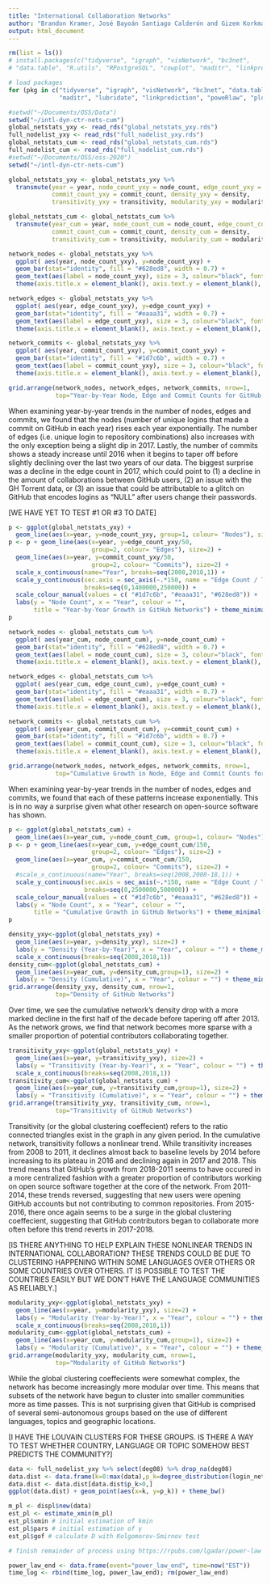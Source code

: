 ```yaml
---
title: "International Collaboration Networks"
author: "Brandon Kramer, José Bayoán Santiago Calderón and Gizem Korkmaz"
output: html_document
---
```


```r
rm(list = ls())
# install.packages(c("tidyverse", "igraph", "visNetwork", "bc3net", 
# "data.table", "R.utils", "RPostgreSQL", "cowplot", "maditr", "linkprediction", "poweRlaw"))

# load packages 
for (pkg in c("tidyverse", "igraph", "visNetwork", "bc3net", "data.table", "R.utils", "RPostgreSQL", "cowplot",
              "maditr", "lubridate", "linkprediction", "poweRlaw", "plotly","gridExtra")) {library(pkg, character.only = TRUE)}

#setwd("~/Documents/OSS/Data")
setwd("~/intl-dyn-ctr-nets-cum")
global_netstats_yxy <- read_rds("global_netstats_yxy.rds")
full_nodelist_yxy <- read_rds("full_nodelist_yxy.rds")
global_netstats_cum <- read_rds("global_netstats_cum.rds")
full_nodelist_cum <- read_rds("full_nodelist_cum.rds")
#setwd("~/Documents/OSS/oss-2020")
setwd("~/intl-dyn-ctr-nets-cum")

global_netstats_yxy <- global_netstats_yxy %>% 
  transmute(year = year, node_count_yxy = node_count, edge_count_yxy = edge_count, 
            commit_count_yxy = commit_count, density_yxy = density, 
            transitivity_yxy = transitivity, modularity_yxy = modularity)

global_netstats_cum <- global_netstats_cum %>% 
  transmute(year_cum = year, node_count_cum = node_count, edge_count_cum = edge_count, 
            commit_count_cum = commit_count, density_cum = density, 
            transitivity_cum = transitivity, modularity_cum = modularity)

```

```r
network_nodes <- global_netstats_yxy %>% 
  ggplot( aes(year, node_count_yxy), y=node_count_yxy) +
  geom_bar(stat="identity", fill = "#628ed8", width = 0.7) +  
  geom_text(aes(label = node_count_yxy), size = 3, colour="black", fontface="bold", hjust = 0.5, vjust = -0.5) +
  theme(axis.title.x = element_blank(), axis.text.y = element_blank(), axis.ticks.y = element_blank()) 

network_edges <- global_netstats_yxy %>% 
  ggplot( aes(year, edge_count_yxy), y=edge_count_yxy) +
  geom_bar(stat="identity", fill = "#eaaa31", width = 0.7) + 
  geom_text(aes(label = edge_count_yxy), size = 3, colour="black", fontface="bold", hjust = 0.5, vjust = -0.5) +
  theme(axis.title.x = element_blank(), axis.text.y = element_blank(), axis.ticks.y = element_blank()) 

network_commits <- global_netstats_yxy %>% 
  ggplot( aes(year, commit_count_yxy), y=commit_count_yxy) +
  geom_bar(stat="identity", fill = "#1d7c6b", width = 0.7) + 
  geom_text(aes(label = commit_count_yxy), size = 3, colour="black", fontface="bold", hjust = 0.5, vjust = -0.5) + 
  theme(axis.title.x = element_blank(), axis.text.y = element_blank(), axis.ticks.y = element_blank())

grid.arrange(network_nodes, network_edges, network_commits, nrow=1, 
             top="Year-by-Year Node, Edge and Commit Counts for GitHub Networks")
```

When examining year-by-year trends in the number of nodes, edges and commits, we found that the nodes (number of unique logins that made a commit on GitHub in each year) rises each year exponentially. The number of edges (i.e. unique login to repository combinations) also increases with the only exception being a slight dip in 2017. Lastly, the number of commits shows a steady increase until 2016 when it begins to taper off before slightly declining over the last two years of our data. The biggest surprise was a decline in the edge count in 2017, which could point to (1) a decline in the amount of collaborations between GitHub users, (2) an issue with the GH Torrent data, or (3) an issue that could be attributable to a glitch on GitHub that encodes logins as "NULL" after users change their passwords. 

[WE HAVE YET TO TEST #1 OR #3 TO DATE]

```r
p <- ggplot(global_netstats_yxy) + 
  geom_line(aes(x=year, y=node_count_yxy, group=1, colour= "Nodes"), size=2) 
p <- p + geom_line(aes(x=year, y=edge_count_yxy/50, 
                       group=2, colour= "Edges"), size=2) + 
  geom_line(aes(x=year, y=commit_count_yxy/50, 
                       group=2, colour= "Commits"), size=2) +  
  scale_x_continuous(name="Year", breaks=seq(2008,2018,1)) + 
  scale_y_continuous(sec.axis = sec_axis(~.*150, name = "Edge Count / Total Commits (in Tens of Millions)"),
                     breaks=seq(0,1400000,250000)) + 
  scale_colour_manual(values = c( "#1d7c6b", "#eaaa31", "#628ed8")) + 
  labs(y = "Node Count", x = "Year", colour = "", 
       title = "Year-by-Year Growth in GitHub Networks") + theme_minimal() 
p
```

```r
network_nodes <- global_netstats_cum %>% 
  ggplot( aes(year_cum, node_count_cum), y=node_count_cum) +
  geom_bar(stat="identity", fill = "#628ed8", width = 0.7) + 
  geom_text(aes(label = node_count_cum), size = 3, colour="black", fontface="bold", hjust = 0.5, vjust = -0.5) + 
  theme(axis.title.x = element_blank(), axis.text.y = element_blank(), axis.ticks.y = element_blank()) 

network_edges <- global_netstats_cum %>% 
  ggplot( aes(year_cum, edge_count_cum), y=edge_count_cum) +
  geom_bar(stat="identity", fill = "#eaaa31", width = 0.7) +  
  geom_text(aes(label = edge_count_cum), size = 3, colour="black", fontface="bold", hjust = 0.5, vjust = -0.5) +
  theme(axis.title.x = element_blank(), axis.text.y = element_blank(), axis.ticks.y = element_blank()) 

network_commits <- global_netstats_cum %>% 
  ggplot( aes(year_cum, commit_count_cum), y=commit_count_cum) +
  geom_bar(stat="identity", fill = "#1d7c6b", width = 0.7) +  
  geom_text(aes(label = commit_count_cum), size = 3, colour="black", fontface="bold", hjust = 0.5, vjust = -0.5) +
  theme(axis.title.x = element_blank(), axis.text.y = element_blank(), axis.ticks.y = element_blank())

grid.arrange(network_nodes, network_edges, network_commits, nrow=1, 
             top="Cumulative Growth in Node, Edge and Commit Counts for GitHub Networks")
```

When examining year-by-year trends in the number of nodes, edges and commits, we found that each of these patterns increase exponentially. This is in no way a surprise given what other research on open-source software has shown. 

```r
p <- ggplot(global_netstats_cum) + 
  geom_line(aes(x=year_cum, y=node_count_cum, group=1, colour= "Nodes"), size=2) 
p <- p + geom_line(aes(x=year_cum, y=edge_count_cum/150, 
                       group=2, colour= "Edges"), size=2) + 
  geom_line(aes(x=year_cum, y=commit_count_cum/150, 
                       group=2, colour= "Commits"), size=2) +  
  #scale_x_continuous(name="Year", breaks=seq(2008,2008-18,1)) + 
  scale_y_continuous(sec.axis = sec_axis(~.*150, name = "Edge Count / Total Commits (in Tens of Millions)"),
                     breaks=seq(0,2500000,500000)) + 
  scale_colour_manual(values = c( "#1d7c6b", "#eaaa31", "#628ed8")) + 
  labs(y = "Node Count", x = "Year", colour = "",
       title = "Cumulative Growth in GitHub Networks") + theme_minimal()
p
```

```r
density_yxy<-ggplot(global_netstats_yxy) + 
  geom_line(aes(x=year, y=density_yxy), size=2) + 
  labs(y = "Density (Year-by-Year)", x = "Year", colour = "") + theme_minimal() +
  scale_x_continuous(breaks=seq(2008,2018,1))
density_cum<-ggplot(global_netstats_cum) + 
  geom_line(aes(x=year_cum, y=density_cum,group=1), size=2) + 
  labs(y = "Density (Cumulative)", x = "Year", colour = "") + theme_minimal()
grid.arrange(density_yxy, density_cum, nrow=1, 
             top="Density of GitHub Networks") 
```

Over time, we see the cumulative network's density drop with a more marked decline in the first half of the decade before tapering off after 2013. As the network grows, we find that network becomes more sparse with a smaller proportion of potential contributors collaborating together. 

```r
transitivity_yxy<-ggplot(global_netstats_yxy) + 
  geom_line(aes(x=year, y=transitivity_yxy), size=2) + 
  labs(y = "Transitivity (Year-by-Year)", x = "Year", colour = "") + theme_minimal() +
  scale_x_continuous(breaks=seq(2008,2018,1))
transitivity_cum<-ggplot(global_netstats_cum) + 
  geom_line(aes(x=year_cum, y=transitivity_cum,group=1), size=2) + 
  labs(y = "Transitivity (Cumulative)", x = "Year", colour = "") + theme_minimal()
grid.arrange(transitivity_yxy, transitivity_cum, nrow=1, 
             top="Transitivity of GitHub Networks")  
```

Transitivity (or the global clustering coeffecient) refers to the ratio connected triangles exist in the graph in any given period. In the cumulative network, transitivity follows a nonlinear trend. While transitivity increases from 2008 to 2011, it declines almost back to baseline levels by 2014 before increasing to its plateau in 2016 and declining again in 2017 and 2018. This trend means that GitHub's growth from 2018-2011 seems to have occured in a more centralized fashion with a greater proportion of contributors working on open source software together at the core of the network. From 2011-2014, these trends reversed, suggesting that new users were opening GitHub accounts but not contributing to common repositories. From 2015-2016, there once again seems to be a surge in the global clustering coeffecient, suggesting that GitHub contributors began to collaborate more often before this trend reverts in 2017-2018. 

[IS THERE ANYTHING TO HELP EXPLAIN THESE NONLINEAR TRENDS IN INTERNATIONAL COLLABORATION? THESE TRENDS COULD BE DUE TO CLUSTERING HAPPENING WITHIN SOME LANGUAGES OVER OTHERS OR SOME COUNTRIES OVER OTHERS. IT IS POSSIBLE TO TEST THE COUNTRIES EASILY BUT WE DON'T HAVE THE LANGUAGE COMMUNITIES AS RELIABLY.]

```r
modularity_yxy<-ggplot(global_netstats_yxy) + 
  geom_line(aes(x=year, y=modularity_yxy), size=2) + 
  labs(y = "Modularity (Year-by-Year)", x = "Year", colour = "") + theme_minimal() +
  scale_x_continuous(breaks=seq(2008,2018,1))
modularity_cum<-ggplot(global_netstats_cum) + 
  geom_line(aes(x=year_cum, y=modularity_cum,group=1), size=2) + 
  labs(y = "Modularity (Cumulative)", x = "Year", colour = "") + theme_minimal()
grid.arrange(modularity_yxy, modularity_cum, nrow=1, 
             top="Modularity of GitHub Networks")  
```

While the global clustering coeffecients were somewhat complex, the network has become increasingly more modular over time. This means that subsets of the network have begun to cluster into smaller communities more as time passes. This is not surprising given that GitHub is comprised of several semi-autonomous groups based on the use of different languages, topics and geographic locations. 

[I HAVE THE LOUVAIN CLUSTERS FOR THESE GROUPS. IS THERE A WAY TO TEST WHETHER COUNTRY, LANGUAGE OR TOPIC SOMEHOW BEST PREDICTS THE COMMUNITY?]

```r

data <- full_nodelist_yxy %>% select(deg08) %>% drop_na(deg08)
data.dist <- data.frame(k=0:max(data),p_k=degree_distribution(login_network))
data.dist <- data.dist[data.dist$p_k>0,]
ggplot(data.dist) + geom_point(aes(x=k, y=p_k)) + theme_bw()

m_pl <- displ$new(data)
est_pl <- estimate_xmin(m_pl)
est_pl$xmin # initial estimation of kmin 
est_pl$pars # initial estimation of γ
est_pl$gof # calculate D with Kolgomorov-Smirnov test

# finish remainder of process using https://rpubs.com/lgadar/power-law

power_law_end <- data.frame(event="power_law_end", time=now("EST"))
time_log <- rbind(time_log, power_law_end); rm(power_law_end)


```
























